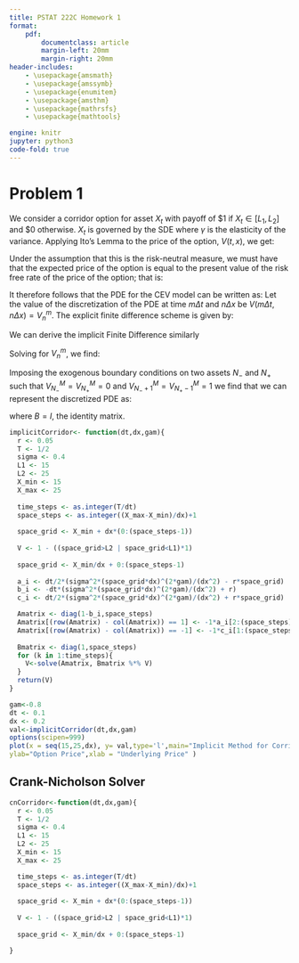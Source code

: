 ```yaml
---
title: PSTAT 222C Homework 1
format:
    pdf:
        documentclass: article
        margin-left: 20mm
        margin-right: 20mm
header-includes:
    - \usepackage{amsmath}
    - \usepackage{amssymb}
    - \usepackage{enumitem}
    - \usepackage{amsthm}
    - \usepackage{mathrsfs}
    - \usepackage{mathtools}

engine: knitr
jupyter: python3
code-fold: true
---
```


```{=tex}
\newcommand{\bbr}{\mathbb{R}}
\newcommand{\geps}{\epsilon}
\newcommand{\iid}{\overset{\text{iid}}\sim}
\newcommand{\ncal}{\mathcal{N}}
\newcommand{\gs}{\sigma}
\newcommand{\Gd}{\Delta}
\newcommand{\gf}{\phi}
\newcommand{\gl}{\lambda}
\newcommand{\ga}{\alpha}
\newcommand{\gt}{\tau}
\newcommand{\gy}{\gamma}
\newcommand{\gb}{\beta}
\newcommand{\T}{\intercal}
\newcommand{\E}{\mathbb{E}}
\newcommand{\var}{\textrm{Var}}
\renewcommand{\Pr}{\mathbb{P}}
\renewcommand{\E}{\mathbb{E}}
```
# Problem 1

We consider a corridor option for asset $X_t$ with payoff of \$1 if $X_t \in [L_1,L_2]$ and \$0 otherwise. $X_t$ is governed by the SDE 
\begin{align}
  dX_t = r X_t dt + \sigma^2 X_t^\gamma dW_t 
\end{align} 
where $\gamma$ is the elasticity of the variance. Applying Ito's Lemma to the price of the option, $V(t,x)$, we get:

```{=tex}
\begin{align}
  dV &= \frac{\partial V}{\partial t} dt + \frac{\partial V}{\partial x} dX_t + \frac{1}{2} \frac{\partial^2 V}{\partial x^2} dX_t^2 \\ 
  &= \frac{\partial V}{\partial t} dt + \frac{\partial V}{\partial x}(r X_t dt + \sigma^2 X_t^\gamma dW_t) + \frac{1}{2} \frac{\partial^2 V}{\partial x^2}  (r X_t dt + \sigma^2 X_t^\gamma dW_t)^2 \\
  &= \left( \frac{\partial V}{\partial t} + rX_t \frac{\partial V}{\partial x} + \frac{\sigma^2 X_t^{2\gamma}}{2} \frac{\partial^2 V}{\partial x^2}   \right) dt + \sigma X_t^\gamma \frac{\partial V}{\partial x} dW_t
\end{align}
```
Under the assumption that this is the risk-neutral measure, we must have that the expected price of the option is equal to the present value of the risk free rate of the price of the option; that is: 

```{=tex}
\begin{align}
  \mathbb{E}[dV]= rV dt = \left( \frac{\partial V}{\partial t} + rX_t \frac{\partial V}{\partial x} + \frac{\sigma^2 X_t^{2\gamma}}{2} \frac{\partial^2 V}{\partial x^2}   \right)dt
\end{align}
```

It therefore follows that the PDE for the CEV model can be written as: 
\begin{align} \label{pde_CEV}
  \frac{\partial V}{\partial t} + rX_t \frac{\partial V}{\partial x} + \frac{\sigma^2 X_t^{2\gamma}}{2} \frac{\partial^2 V}{\partial x^2}  -rV = 0 
\end{align} 
Let the value of the discretization of the PDE at time $m\Delta t$ and $n \Delta x$ be $V(m \Delta t, n \Delta x) = V_n^m$. The explicit finite difference scheme is given by:

```{=tex}
\begin{align}
  \frac{V_n^m - V_n^{m-1}}{\Delta t} + r(n \Delta x) \frac{V^m_{n+1} - V^m_{n-1}}{2 \Delta x} + \frac{\sigma^2 (n \Delta x)^{2 \gamma}}{2} \frac{V_{n+1}^m -2 V_n^m + V_{n-1}^m}{(\Delta x)^2}  - r V_n^m = 0
\end{align}
```
We can derive the implicit Finite Difference similarly

```{=tex}
\begin{align}
\frac{V_n^m -V_n^{m-1}}{\Delta t} + r(n \Gd x)\frac{V_{n+1}^{m-1}-V_{n-1}^{m-1}}{2 \Gd x} + \frac{\gs^2(n \Gd x)^{2 \gamma}}{2} \frac{V_{n+1}^{m-1}- 2 V_{n}^{m-1}+ V_{n-1}^{m-1}}{(\Gd x)^2} - rV_n^{m-1} = 0
\end{align}
```

Solving for $V_n^{m}$, we find:

```{=tex}
\begin{align}
  V_n^{m} &= V_n^{m-1} + \Gd t \left( r(n \Gd x)\frac{V_{n+1}^{m-1}-V_{n-1}^{m-1}}{2 \Gd x} + \frac{\gs^2(n \Gd x)^{2 \gamma}}{2} \frac{V_{n+1}^{m-1}- 2 V_{n}^{m-1}+ V_{n-1}^{m-1}}{(\Gd x)^2} - rV_n^{m-1} \right)\\ 
  &=\underbrace{\frac{\Gd t}{2}\left( -r n  + \frac{\gs^2 (n \Gd x)^{2 \gamma}}{(\Gd x)^2} \right)}_{\tilde{a}_n} V_{n-1}^{m-1} +  \underbrace{\left(1 -r\Gd t + \frac{\gs^2 (n \Gd x)^{2 \gamma}\Gd t}{(\Gd x)^2}  \right)}_{\tilde{b}_n}V_n^{m-1} + \underbrace{\frac{\Gd t}{2}\left( r n+ \frac{\gs^2 (n \Gd x)^{2 \gamma}}{(\Gd x)^2} \right)}_{\tilde{c}_n}V_{n+1}^{m-1} \\ 
  &= \tilde{a}_n V_{n-1}^{m-1} + \tilde{b}_nV_{n}^{m-1} + \tilde{c}_nV_{n+1}^{m-1}
\end{align}
```

Imposing the exogenous boundary conditions on two assets $N_-$ and $N_+$ such that $V_{N_-}^M = V_{N_+}^M = 0$ and $V_{N_-+1}^M = V_{N_+-1}^M = 1$ we find that we can represent the discretized PDE as:

```{=tex}
\begin{align}
A V^{m-1} &=  B V^m  + g\\
V^{m-1} &= A^{-1} \left( B V^m + g \right)
\end{align}
```
where $B = I$, the identity matrix.

```r
implicitCorridor<- function(dt,dx,gam){
  r <- 0.05
  T <- 1/2
  sigma <- 0.4
  L1 <- 15
  L2 <- 25
  X_min <- 15
  X_max <- 25
  
  time_steps <- as.integer(T/dt)
  space_steps <- as.integer((X_max-X_min)/dx)+1
  
  space_grid <- X_min + dx*(0:(space_steps-1))
  
  V <- 1 - ((space_grid>L2 | space_grid<L1)*1)
  
  space_grid <- X_min/dx + 0:(space_steps-1)
  
  a_i <- dt/2*(sigma^2*(space_grid*dx)^(2*gam)/(dx^2) - r*space_grid)
  b_i <- -dt*(sigma^2*(space_grid*dx)^(2*gam)/(dx^2) + r)
  c_i <- dt/2*(sigma^2*(space_grid*dx)^(2*gam)/(dx^2) + r*space_grid)

  Amatrix <- diag(1-b_i,space_steps)
  Amatrix[(row(Amatrix) - col(Amatrix)) == 1] <- -1*a_i[2:(space_steps)]
  Amatrix[(row(Amatrix) - col(Amatrix)) == -1] <- -1*c_i[1:(space_steps-1)]
  
  Bmatrix <- diag(1,space_steps)
  for (k in 1:time_steps){
    V<-solve(Amatrix, Bmatrix %*% V)
  }
  return(V)
}
```
```r
gam<-0.8
dt <- 0.1
dx <- 0.2
val<-implicitCorridor(dt,dx,gam)
options(scipen=999)
plot(x = seq(15,25,dx), y= val,type='l',main="Implicit Method for Corridor Option",
ylab="Option Price",xlab = "Underlying Price" )
```


## Crank-Nicholson Solver
```r
cnCorridor<-function(dt,dx,gam){
  r <- 0.05
  T <- 1/2
  sigma <- 0.4
  L1 <- 15
  L2 <- 25
  X_min <- 15
  X_max <- 25

  time_steps <- as.integer(T/dt)
  space_steps <- as.integer((X_max-X_min)/dx)+1
  
  space_grid <- X_min + dx*(0:(space_steps-1))
  
  V <- 1 - ((space_grid>L2 | space_grid<L1)*1)
  
  space_grid <- X_min/dx + 0:(space_steps-1)

}
```